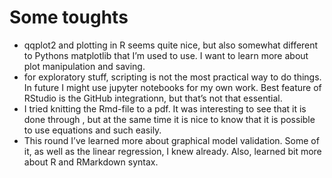 # Some toughts
* qqplot2 and plotting in R seems quite nice, but also somewhat different to Pythons matplotlib that I'm used to use. I want to learn more about plot manipulation and saving.
* for exploratory stuff, scripting is not the most practical way to do things. In future I might use jupyter notebooks for my own work. Best feature of RStudio is the GitHub integrationn, but that's not that essential.
* I tried knitting the Rmd-file to a pdf. It was interesting to see that it is done through \LaTeX, but at the same time it is nice to know that it is possible to use equations and such easily.
* This round I've learned more about graphical model validation. Some of it, as well as the linear regression, I knew already. Also,  learned bit more about R and RMarkdown syntax.